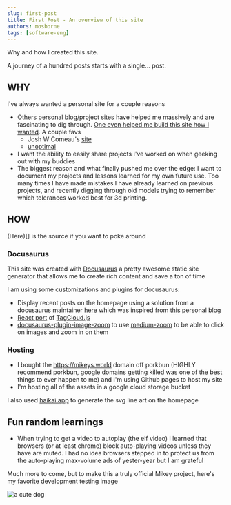 ```yaml
---
slug: first-post
title: First Post - An overview of this site
authors: mosborne
tags: [software-eng]
---
```


<ReactPlayer playing muted loop url="https://storage.googleapis.com/website-asset-bucket/elf.webm" width="100%" height="auto" />
Why and how I created this site. 

A journey of a hundred posts starts with a single... post.

<!-- truncate -->

## WHY

I've always wanted a personal site for a couple reasons
- Others personal blog/project sites have helped me massively and are fascinating to dig through. [One even helped me build this site how I wanted](https://kgajera.com/blog/display-recent-blog-posts-on-home-page-with-docusaurus/). A couple favs
    - Josh W Comeau's [site](https://www.joshwcomeau.com)
    - [unoptimal](https://www.unoptimal.com)
- I want the ability to easily share projects I've worked on when geeking out with my buddies
- The biggest reason and what finally pushed me over the edge: I want to document my projects and lessons learned for my own future use. Too many times I have made mistakes I have already learned on previous projects, and recently digging through old models trying to remember which tolerances worked best for 3d printing.

## HOW

(Here)[] is the source if you want to poke around

### Docusaurus

This site was created with [Docusaurus](https://docusaurus.io) a pretty awesome static site generator that allows me to create rich content and save a ton of time

I am using some customizations and plugins for docusaurus:
- Display recent posts on the homepage using a solution from a docusaurus maintainer [here](https://github.com/facebook/docusaurus/issues/4138) which was inspired from [this](https://kgajera.com/blog/display-recent-blog-posts-on-home-page-with-docusaurus/) personal blog
- [React port](https://github.com/tsukinoko-kun/react-tag-cloud) of [TagCloud.js](https://www.npmjs.com/package/TagCloud)
- [docusaurus-plugin-image-zoom](https://www.npmjs.com/package/docusaurus-plugin-image-zoom) to use [medium-zoom](https://github.com/francoischalifour/medium-zoom) to be able to click on images and zoom in on them

### Hosting

- I bought the https://mikeys.world domain off porkbun (HIGHLY recommend porkbun, google domains getting killed was one of the best things to ever happen to me) and I'm using Github pages to host my site
- I'm hosting all of the assets in a google cloud storage bucket

I also used [haikai.app](https://app.haikei.app) to generate the svg line art on the homepage

## Fun random learnings
- When trying to get a video to autoplay (the elf video) I learned that browsers (or at least chrome) block auto-playing videos unless they have are muted. I had no idea browsers stepped in to protect
us from the auto-playing max-volume ads of yester-year but I am grateful

Much more to come, but to make this a truly official Mikey project, here's my favorite development testing image

![a cute dog](https://storage.googleapis.com/website-asset-bucket/puppy.jpg)